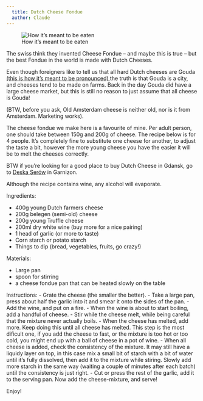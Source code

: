 ```yaml
---
  title: Dutch Cheese Fondue
  author: Claude
---
```


![How it's meant to be eaten](images/cheese-fondue.webp)

The swiss think they invented Cheese Fondue -- and maybe this is true -- but the best Fondue in the world is made with Dutch Cheeses.

::: {.callout-note}
Even though foreigners like to tell us that all hard Dutch cheeses are Gouda 
<a class="oo-ui-buttonElement-button" role="button" tabindex="0" href="//upload.wikimedia.org/wikipedia/commons/transcoded/b/b5/315_Gouda.ogg/315_Gouda.ogg.mp3" rel="nofollow" aria-haspopup="dialog" aria-owns="ooui-1" aria-label="Play audio" title="Play audio" style="animation-duration: 0.809796s;">
  (this is how it's meant to be pronounced)
</a>
the truth is that Gouda is a city, and cheeses tend to be made on farms.
Back in the day Gouda did have a large cheese market, but this is still no reason to just assume that all cheese is Gouda!

(BTW, before you ask, Old Amsterdam cheese is neither old, nor is it from Amsterdam. Marketing works).
:::

The cheese fondue we make here is a favourite of mine.
Per adult person, one should take between 150g and 200g of cheese.
The recipe below is for 4 people.
It's completely fine to substitute one cheese for another, to adjust the taste a bit, however the more young cheese you have the easier it will be to melt the cheeses correctly.


BTW if you're looking for a good place to buy Dutch Cheese in Gdansk, go to [Deska Serów](https://deskaserow.pl) in Garnizon.

Although the recipe contains wine, any alcohol will evaporate.

Ingredients:

- 400g young Dutch farmers cheese
- 200g belegen (semi-old) cheese
- 200g young Truffle cheese
- 200ml dry white wine (buy more for a nice pairing)
- 1 head of garlic (or more to taste)
- Corn starch or potato starch
- Things to dip (bread, vegetables, fruits, go crazy!)

Materials:

- Large pan
- spoon for stirring
- a cheese fondue pan that can be heated slowly on the table

Instructions:
- Grate the cheese (the smaller the better).
- Take a large pan, press about half the garlic into it and smear it onto the sides of the pan.
- Add the wine, and put on a fire.
- When the wine is about to start boiling, add a handful of cheese.
- Stir while the cheese melt, while being careful that the mixture never actually boils.
- When the cheese has melted, add more. Keep doing this until all cheese has melted. This step is the most dificult one, if you add the cheese to fast, or the mixture is too hot or too cold, you might end up with a ball of cheese in a pot of wine.
- When all cheese is added, check the consistency of the mixture. It may still have a liquidy layer on top, in this case mix a small bit of starch with a bit of water until it's fully dissolved, then add it to the mixture while stiring. Slowly add more starch in the same way (waiting a couple of minutes after each batch) until the consistency is just right.
- Cut or press the rest of the garlic, add it to the serving pan. Now add the cheese-mixture, and serve!


Enjoy!
